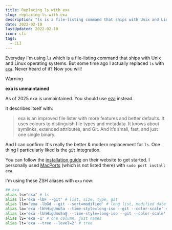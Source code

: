 ```yaml
---
title: Replacing ls with exa
slug: replacing-ls-with-exa
description: "ls is a file-listing command that ships with Unix and Linux. exa is an improved file lister and here's how you can use it, too."
date: 2022-02-10
lastUpdated: 2022-02-10
icon: cli
tags:
  - CLI
---
```


Everyday I'm using `ls` which is a file-listing command that ships with Unix and Linux operating systems. But some time ago I actually replaced `ls` with [`exa`](https://the.exa.website/). Never heard of it? Now you will!

> [!WARNING]
> **exa is unmaintained**
>
> As of 2025 exa is unmaintained. You should use [eza](/garden/replacing-ls-with-eza/) instead.

It describes itself with:

> exa is an improved file lister with more features and better defaults. It uses colours to distinguish file types and metadata. It knows about symlinks, extended attributes, and Git. And it’s small, fast, and just one single binary.

And I can confirm: It's really the better & modern replacement for `ls`. One thing I particularly liked is the `git` integration.

You can follow the [installation guide](https://the.exa.website/install) on their website to get started. I personally used [MacPorts](https://www.macports.org/) (which is not listed there) with `sudo port install exa`.

I'm using these ZSH aliases with `exa` now:

```sh
## exa
alias ls="exa" # ls
alias ll='exa -lbF --git' # list, size, type, git
alias llm='exa -lbGd --git --sort=modified' # long list, modified date sort
alias la='exa -lbhHigUmuSa --time-style=long-iso --git --color-scale' # all list
alias lx='exa -lbhHigUmuSa@ --time-style=long-iso --git --color-scale' # all + extended list
alias lS='exa -1' # one column, just names
alias lt='exa --tree --level=2' # tree
```

